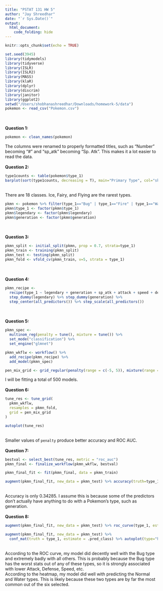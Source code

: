 ```yaml
---
title: "PSTAT 131 HW 5"
author: "Jay Shreedhar"
date: "`r Sys.Date()`"
output: 
  html_document:
    code_folding: hide
---
```


```r
knitr::opts_chunk$set(echo = TRUE)
```

```r

set.seed(3945)
library(tidymodels)
library(tidyverse)
library(ISLR)
library(ISLR2)
library(MASS)
library(klaR)
library(dplyr)
library(discrim)
library(janitor)
library(ggplot2)
setwd("/Users/shobhanashreedhar/Downloads/homework-5/data")
pokemon <- read_csv("Pokemon.csv")


```
<br /><br />
**Question 1:**<br />
```r

pokemon <- clean_names(pokemon)


```
The columns were renamed to properly formatted titles, such as "Number" becoming "#" and "sp_atk" becoming "Sp. Atk". This makes it a lot easier to read the data.
<br /><br />
**Question 2:**<br />
```r

type1counts <- table(pokemon$type_1)
barplot(sort(type1counts, decreasing = T), main="Primary Type", col="skyblue")

```
<br />There are 18 classes. Ice, Fairy, and Flying are the rarest types.<br />
```r

pkmn <- pokemon %>% filter(type_1=="Bug" | type_1=="Fire" | type_1=="Water" | type_1=="Grass" | type_1=="Normal" | type_1=="Psychic")
pkmn$type_1 <- factor(pkmn$type_1)
pkmn$legendary <- factor(pkmn$legendary)
pkmn$generation <- factor(pkmn$generation)

```
<br /><br />
**Question 3:**<br />
```r

pkmn_split <- initial_split(pkmn, prop = 0.7, strata=type_1)
pkmn_train <- training(pkmn_split)
pkmn_test <- testing(pkmn_split)
pkmn_fold <- vfold_cv(pkmn_train, v=5, strata = type_1)

```
<br /><br />
**Question 4:**<br />
```r

pkmn_recipe <- 
  recipe(type_1 ~ legendary + generation + sp_atk + attack + speed + defense + hp + sp_def, data=pkmn_train) %>%
  step_dummy(legendary) %>% step_dummy(generation) %>% 
  step_center(all_predictors()) %>% step_scale(all_predictors())

```

<br /><br />
**Question 5:**<br />
```r

pkmn_spec <- 
  multinom_reg(penalty = tune(), mixture = tune()) %>% 
  set_mode("classification") %>% 
  set_engine("glmnet") 

pkmn_wkflw <- workflow() %>% 
  add_recipe(pkmn_recipe) %>% 
  add_model(pkmn_spec)

pen_mix_grid <- grid_regular(penalty(range = c(-5, 5)), mixture(range = c(0, 1)), levels = 10)

```
I will be fitting a total of 500 models.
<br /><br />
**Question 6:**<br />
```r

tune_res <- tune_grid(
  pkmn_wkflw,
  resamples = pkmn_fold,
  grid = pen_mix_grid
)

autoplot(tune_res)

```
<br />Smaller values of `penalty` produce better accuracy and ROC AUC. 
<br /><br />
**Question 7:**<br />
```r

bestval <- select_best(tune_res, metric = "roc_auc")
pkmn_final <- finalize_workflow(pkmn_wkflw, bestval)

pkmn_final_fit <- fit(pkmn_final, data = pkmn_train)

augment(pkmn_final_fit, new_data = pkmn_test) %>% accuracy(truth=type_1, estimate=.pred_class)

```
<br />Accuracy is only 0.34285. I assume this is because some of the predictors don't actually have anything to do with a Pokemon's type, such as generation.
<br /><br />
**Question 8:**<br />
```r

augment(pkmn_final_fit, new_data = pkmn_test) %>% roc_curve(type_1, estimate=c(.pred_Bug, .pred_Fire, .pred_Water, .pred_Grass, .pred_Normal, .pred_Psychic)) %>% autoplot()

augment(pkmn_final_fit, new_data = pkmn_test) %>%
  conf_mat(truth = type_1, estimate = .pred_class) %>% autoplot(type="heatmap")

```
<br />According to the ROC curve, my model did decently well with the Bug type and extremely badly with all others. This is probably because the Bug type has the worst stats out of any of these types, so it is strongly associated with lower Attack, Defense, Speed, etc. 
<br />According to the heatmap, my model did well with predicting the Normal and Water types. This is likely because these two types are by far the most common out of the six selected.

